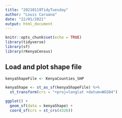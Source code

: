 ```yaml
---
title: "20210119TidyTuesday"
author: "Louis Caruana"
date: "22/01/2021"
output: html_document
---
```


```r
knitr::opts_chunk$set(echo = TRUE)
library(tidyverse)
library(sf)
library(rKenyaCensus)
```

## Load and plot shape file

```r
kenyaShapeFile <- KenyaCounties_SHP

kenyaShape <- st_as_sf(kenyaShapeFile) %>%
  st_transform(crs = "+proj=longlat +datum=WGS84")

ggplot() +
  geom_sf(data = kenyaShape) +
  coord_sf(crs = st_crs(4326))
```